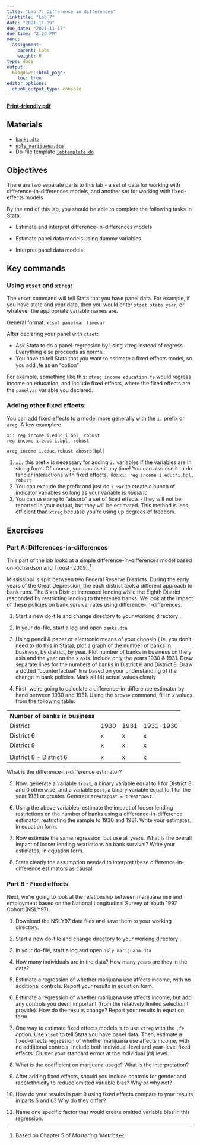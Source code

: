 ```yaml
---
title: "Lab 7: Difference in differences"
linktitle: "Lab 7"
date: "2021-11-09"
due_date: "2021-11-17"
due_time: "2:20 PM"
menu:
  assignment:
    parent: Labs
    weight: 6
type: docs
output:
  blogdown::html_page:
    toc: true
editor_options: 
  chunk_output_type: console
---
```


**[Print-friendly pdf](../07-lab.pdf)**


## Materials {#materials .unnumbered}

- [`banks.dta`](../materials/banks.dta)
- [`nsly_marijuana.dta`](../materials/nsly_marijuana.dta)
- Do-file template [`labtemplate.do`](../materials/labtemplate_f21.do) 


## Objectives {#objectives .unnumbered}

There are two separate parts to this lab - a set of data for working with difference-in-differences models, and another set for working with fixed-effects models

By the end of this lab, you should be able to complete the following
tasks in Stata:

-   Estimate and interpret difference-in-differences models

-   Estimate panel data models using dummy variables

-   Interpret panel data models


## Key commands  {#key-commands .unnumbered}


### Using `xtset` and `xtreg`:

The `xtset` command will tell Stata that you have panel data. For example, if you have state and year data, then you would enter `xtset state year`, or whatever the appropriate variable names are.

General format: `xtset panelvar timevar`

After declaring your panel with `xtset`:

- Ask Stata to do a panel-regression by using xtreg instead of regress. Everything else proceeds as normal.
- You have to tell Stata that you want to estimate a ﬁxed eﬀects model, so you add ,fe as an “option”

For example, something like this: `xtreg income education,fe` would regress income on education, and include ﬁxed effects, where the fixed effects are the `panelvar` variable you declared.

### Adding other fixed effects: 

You can add fixed effects to a model more generally with the `i.` prefix or `areg`. A few examples: 

```
xi: reg income i.educ i.bpl, robust     
reg income i.educ i.bpl, robust 

areg income i.educ,robust abosrb(bpl)
```

1. `xi:` this prefix is necessary for adding `i.` variables if the variables are in string form. Of course, you can use it any time! You can also use it to do fancier interactions with fixed effects, like `xi: reg income i.educ*i.bpl, robust`
2. You can exclude the prefix and just do `i.var` to create a bunch of indicator variables so long as your variable is *numeric*
3. You can use `areg` to "absorb" a set of fixed effects - they will not be reported in your output, but they will be estimated. This method is less efficient than `xtreg` becuase you're using up degrees of freedom.



## Exercises
### Part A: Differences-in-differences


This part of the lab looks at a simple difference-in-differences model based on Richardson and Troost (2009).^[Based on Chapter 5 of *Mastering 'Metrics*]

Mississippi is split between two Federal Reserve Districts. During the early years of the Great Depression, the each district took a different approach to bank runs. The Sixth District increased lending,while the Eighth District responded by restricting lending to threatened banks. We look at the impact of these policies on bank survival rates using difference-in-differences.

1.  Start a new do-file and change directory to your working directory .

2.  In your do-file, start a log and open [`banks.dta`](../materials/banks.dta)

3.  Using pencil & paper or electronic means of your choosin ( ie, you don't need to do this in Stata), plot a     graph of the number of banks in business, by district, by year. Plot    number of banks in business on the y axis and the year on the x     axis. Include only the years 1930 & 1931. Draw separate lines for    the numbers of banks in District 6 and District 8. Draw a dotted     "counterfactual" line based on your understanding of the change in    bank policies. Mark all (4) actual values clearly

4.  First, we're going to calculate a difference-in-difference estimator    by hand between 1930 and 1931. Using the `browse` command, fill in $x$ values from     the following table:\

| Number of banks in business |      |      |           |
|-----------------------------|------|------|-----------|
| District                    | 1930 | 1931 | 1931-1930 |
| District 6                  | x    | x    | x         |
| District 8                  | x    | x    | x         |
|||||
| District 8 - District 6     | x    | x    | x         |

What is the difference-in-difference estimator?

5.  Now, generate a variable `treat`, a binary variable equal to 1 for    District 8 and 0 otherwise, and a variable `post`, a binary variable
    equal to 1 for the year 1931 or greater. Generate    `treatXpost = treat*post`.

6.  Using the above variables, estimate the impact of looser lending    restrictions on the number of banks using a difference-in-difference
    estimator, restricting the sample to 1930 and 1931. Write your    estimates, in equation form.

7.  Now estimate the same regression, but use all years. What is the    overall impact of looser lending restrictions on bank survival?
    Write your estimates, in equation form.

8.  State clearly the assumption needed to interpret these    difference-in-difference estimators as causal.

### Part B - Fixed effects

Next, we're going to look at the relationship between marijuana use and employment based on the National Longitudinal Survey of Youth 1997 Cohort (NSLY97).

1.  Download the NSLY97 data files and save them to your working    directory.

2.  Start a new do-file and change directory to your working directory .

3.  In your do-file, start a log and open `nsly_marijuana.dta`

4.  How many individuals are in the data? How many years are they in the    data?

5.  Estimate a regression of whether marijuana use affects income, with    no additional controls. Report your results in equation form.

6.  Estimate a regression of whether marijuana use affects income, but  add any controls you deem important (from the relatively limited selection I provide). How do the results change? Report your results in equation form.

7.  One way to estimate fixed effects models is to use `xtreg` with the     `,fe` option. Use `xtset` to tell Stata you have panel data. Then, estimate a fixed-effects regression of whether     marijuana use affects income, with no additional controls. Include both individual-level and year-level fixed effects. Cluster your standard errors at the individual ($id$) level.

8.  What is the coefficient on marijuana usage? What is the     interpretation?

9. After adding fixed effects, should you include controls for gender and race/ethnicity to reduce omitted variable bias? Why or why not?

10. How do your results in part 9 using fixed effects compare to your     results in parts 5 and 6? Why do they differ?

11. Name one specific factor that would create omitted variable bias in     this regression.

